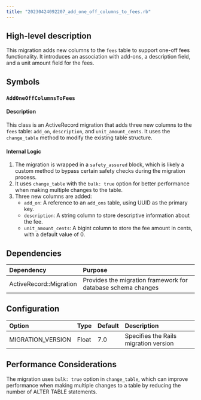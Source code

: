 ```yaml
---
title: "20230424092207_add_one_off_columns_to_fees.rb"
---
```


## High-level description
This migration adds new columns to the `fees` table to support one-off fees functionality. It introduces an association with add-ons, a description field, and a unit amount field for the fees.

## Symbols

### `AddOneOffColumnsToFees`
#### Description
This class is an ActiveRecord migration that adds three new columns to the `fees` table: `add_on`, `description`, and `unit_amount_cents`. It uses the `change_table` method to modify the existing table structure.

#### Internal Logic
1. The migration is wrapped in a `safety_assured` block, which is likely a custom method to bypass certain safety checks during the migration process.
2. It uses `change_table` with the `bulk: true` option for better performance when making multiple changes to the table.
3. Three new columns are added:
   - `add_on`: A reference to an `add_ons` table, using UUID as the primary key.
   - `description`: A string column to store descriptive information about the fee.
   - `unit_amount_cents`: A bigint column to store the fee amount in cents, with a default value of 0.

## Dependencies
| Dependency | Purpose |
|:-----------|:--------|
| ActiveRecord::Migration | Provides the migration framework for database schema changes |

## Configuration
| Option | Type | Default | Description |
|:-------|:-----|:--------|:------------|
| MIGRATION_VERSION | Float | 7.0 | Specifies the Rails migration version |

## Performance Considerations
The migration uses `bulk: true` option in `change_table`, which can improve performance when making multiple changes to a table by reducing the number of ALTER TABLE statements.